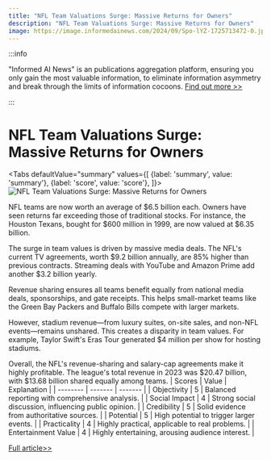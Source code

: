 ```yaml
---
title: "NFL Team Valuations Surge: Massive Returns for Owners"
description: "NFL Team Valuations Surge: Massive Returns for Owners"
image: https://image.informedainews.com/2024/09/Spo-lYZ-1725713472-0.jpg
---
```



:::info

"Informed AI News" is an publications aggregation platform, ensuring you only gain the most valuable information, to eliminate information asymmetry and break through the limits of information cocoons.  [Find out more >>](/)

:::

# NFL Team Valuations Surge: Massive Returns for Owners


<Tabs
	defaultValue="summary"
	values={[
	{label: 'summary', value: 'summary'},
	{label: 'score', value: 'score'},
]}>
<TabItem value="summary">
<img
  src="https://image.informedainews.com/2024/09/Spo-lYZ-1725713472-0.jpg"
  alt="NFL Team Valuations Surge: Massive Returns for Owners"
/>



NFL teams are now worth an average of $6.5 billion each. Owners have seen returns far exceeding those of traditional stocks. For instance, the Houston Texans, bought for $600 million in 1999, are now valued at $6.35 billion.

The surge in team values is driven by massive media deals. The NFL's current TV agreements, worth $9.2 billion annually, are 85% higher than previous contracts. Streaming deals with YouTube and Amazon Prime add another $3.2 billion yearly.

Revenue sharing ensures all teams benefit equally from national media deals, sponsorships, and gate receipts. This helps small-market teams like the Green Bay Packers and Buffalo Bills compete with larger markets.

However, stadium revenue—from luxury suites, on-site sales, and non-NFL events—remains unshared. This creates a disparity in team values. For example, Taylor Swift's Eras Tour generated $4 million per show for hosting stadiums.

Overall, the NFL's revenue-sharing and salary-cap agreements make it highly profitable. The league's total revenue in 2023 was $20.47 billion, with $13.68 billion shared equally among teams.
</TabItem>
<TabItem value="score">
	| Scores     | Value   | Explanation |
	| -------- | ------- | ------- |
	| Objectivity  | 5    | Balanced reporting with comprehensive analysis.    |
	| Social Impact | 4     | Strong social discussion, influencing public opinion.    |
	| Credibility    | 5    | Solid evidence from authoritative sources.    |
	| Potential    | 5    | High potential to trigger larger events.    |
	| Practicality    | 4    | Highly practical, applicable to real problems.    |
	| Entertainment Value    | 4    | Highly entertaining, arousing audience interest.    |
</TabItem>
</Tabs>

[Full article>>](https://www.cnbc.com/2024/09/05/rising-nfl-valuations-massive-returns-for-owners.html)
